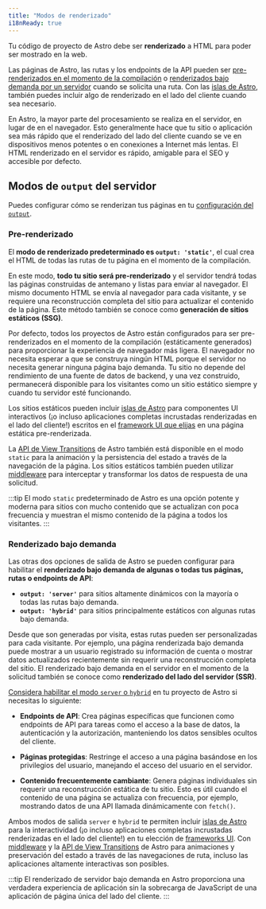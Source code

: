 ```yaml
---
title: "Modos de renderizado"
i18nReady: true
---
```


Tu código de proyecto de Astro debe ser **renderizado** a HTML para poder ser mostrado en la web. 

Las páginas de Astro, las rutas y los endpoints de la API pueden ser [pre-renderizados en el momento de la compilación](#pre-renderizado) o [renderizados bajo demanda por un servidor](#renderizado-bajo-demanda) cuando se solicita una ruta. Con las [islas de Astro](/es/concepts/islands/), también puedes incluir algo de renderizado en el lado del cliente cuando sea necesario.

En Astro, la mayor parte del procesamiento se realiza en el servidor, en lugar de en el navegador. Esto generalmente hace que tu sitio o aplicación sea más rápido que el renderizado del lado del cliente cuando se ve en dispositivos menos potentes o en conexiones a Internet más lentas. El HTML renderizado en el servidor es rápido, amigable para el SEO y accesible por defecto.

## Modos de `output` del servidor

Puedes configurar cómo se renderizan tus páginas en tu [configuración del `output`](/es/reference/configuration-reference/#output).

### Pre-renderizado

El **modo de renderizado predeterminado es __`output: 'static'`__**, el cual crea el HTML de todas las rutas de tu página en el momento de la compilación.

En este modo, **todo tu sitio será pre-renderizado** y el servidor tendrá todas las páginas construidas de antemano y listas para enviar al navegador. El mismo documento HTML se envía al navegador para cada visitante, y se requiere una reconstrucción completa del sitio para actualizar el contenido de la página. Este método también se conoce como **generación de sitios estáticos (SSG)**.

Por defecto, todos los proyectos de Astro están configurados para ser pre-renderizados en el momento de la compilación (estáticamente generados) para proporcionar la experiencia de navegador más ligera. El navegador no necesita esperar a que se construya ningún HTML porque el servidor no necesita generar ninguna página bajo demanda. Tu sitio no depende del rendimiento de una fuente de datos de backend, y una vez construido, permanecerá disponible para los visitantes como un sitio estático siempre y cuando tu servidor esté funcionando.

Los sitios estáticos pueden incluir [islas de Astro](/es/concepts/islands/) para componentes UI interactivos (¡o incluso aplicaciones completas incrustadas renderizadas en el lado del cliente!) escritos en el [framework UI que elijas](/es/core-concepts/framework-components/) en una página estática pre-renderizada.

La [API de View Transitions](/es/guides/view-transitions/) de Astro también está disponible en el modo `static` para la animación y la persistencia del estado a través de la navegación de la página. Los sitios estáticos también pueden utilizar [middleware](/es/guides/middleware/) para interceptar y transformar los datos de respuesta de una solicitud.

:::tip
El modo `static` predeterminado de Astro es una opción potente y moderna para sitios con mucho contenido que se actualizan con poca frecuencia y muestran el mismo contenido de la página a todos los visitantes.
:::

### Renderizado bajo demanda

Las otras dos opciones de salida de Astro se pueden configurar para habilitar el **renderizado bajo demanda de algunas o todas tus páginas, rutas o endpoints de API**:
  - __`output: 'server'`__ para sitios altamente dinámicos con la mayoría o todas las rutas bajo demanda.
  - __`output: 'hybrid'`__ para sitios principalmente estáticos con algunas rutas bajo demanda.
  
Desde que son generadas por visita, estas rutas pueden ser personalizadas para cada visitante. Por ejemplo, una página renderizada bajo demanda puede mostrar a un usuario registrado su información de cuenta o mostrar datos actualizados recientemente sin requerir una reconstrucción completa del sitio. El renderizado bajo demanda en el servidor en el momento de la solicitud también se conoce como **renderizado del lado del servidor (SSR)**.

[Considera habilitar el modo `server` o `hybrid`](/es/guides/server-side-rendering/#habilita-la-renderización-de-servidor-bajo-demanda) en tu proyecto de Astro si necesitas lo siguiente:

- **Endpoints de API**: Crea páginas específicas que funcionen como endpoints de API para tareas como el acceso a la base de datos, la autenticación y la autorización, manteniendo los datos sensibles ocultos del cliente.

- **Páginas protegidas**: Restringe el acceso a una página basándose en los privilegios del usuario, manejando el acceso del usuario en el servidor.

- **Contenido frecuentemente cambiante**: Genera páginas individuales sin requerir una reconstrucción estática de tu sitio. Esto es útil cuando el contenido de una página se actualiza con frecuencia, por ejemplo, mostrando datos de una API llamada dinámicamente con `fetch()`.

Ambos modos de salida `server` e `hybrid` te permiten incluir [islas de Astro](/es/concepts/islands/) para la interactividad (¡o incluso aplicaciones completas incrustadas renderizadas en el lado del cliente!) en tu elección de [frameworks UI](/es/core-concepts/framework-components/). Con [middleware](/es/guides/middleware/) y la [API de View Transitions](/es/guides/view-transitions/) de Astro para animaciones y preservación del estado a través de las navegaciones de ruta, incluso las aplicaciones altamente interactivas son posibles.

:::tip
El renderizado de servidor bajo demanda en Astro proporciona una verdadera experiencia de aplicación sin la sobrecarga de JavaScript de una aplicación de página única del lado del cliente.
:::
